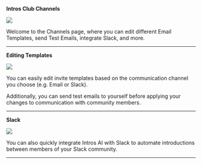 **Intros Club Channels**

![](/images/channels1.png)

Welcome to the Channels page, where you can edit different Email Templates, send Test Emails, integrate Slack, and more. 

---

**Editing Templates**

![](/images/channels2.png)

You can easily edit invite templates based on the communication channel you choose (e.g. Email or Slack).

Additionally, you can send test emails to yourself before applying your changes to communication with community members. 

---

**Slack**

![](/images/channels3.png)

You can also quickly integrate Intros AI with Slack to automate introductions between members of your Slack community.

---
